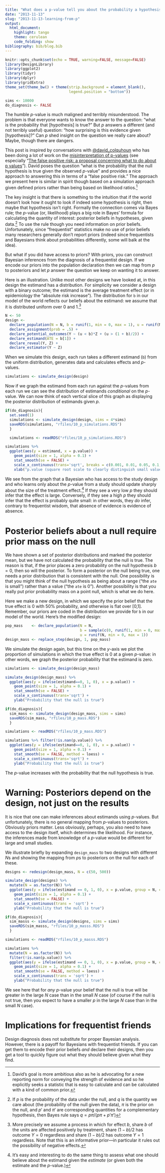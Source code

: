```yaml
---
title: "What does a p-value tell you about the probability a hypothesis is true?"
date: "2013-11-13"
slug: "2013-11-13-learning-from-p"
output:
  html_document:
    highlight: tango
    theme: cerulean
    code_folding: show
bibliography: bib/blog.bib
---
```



```r
knitr::opts_chunk$set(echo = TRUE, warning=FALSE, message=FALSE)
library(DesignLibrary)
library(ggplot2)
library(tidyr)
library(dplyr)
library(gridExtra)
theme_set(theme_bw() + theme(strip.background = element_blank(),
                             legend.position = "bottom"))

sims <- 10000
do_diagnosis <- FALSE
```


The humble $p$-value is much maligned and terribly misunderstood. The problem is that everyone wants to know the answer to the question: "what is the probability that [hypothesis] is true?"   But $p$ answers a different (and not terribly useful) question:  "how surprising is this evidence given [hypothesis]?" Can $p$ shed insight on the question we really care about? Maybe, though there are dangers.  

This post is inspired by conversations with [\@david_colquhoun](https://en.wikipedia.org/wiki/David_Colquhoun) who has been doing a lot of work on the [misinterpretation of p-values](http://rsos.royalsocietypublishing.org/content/4/12/171085) (see especially "[The false positive risk: a proposal concerning what to do about p values](https://arxiv.org/abs/1802.04888)"). David poses the question "what is the probability that the null hypothesis is true given the observed $p$-value" and provides a nice approach to answering this in terms of a "false positive risk." The approach we present here is similar in spirit though based on a simulation approach given defined priors rather than being based on likelihood ratios.^[David's goal is more ambitious also as he is advocating for a new reporting norm for conveying the strength of evidence and so he explicitly seeks a statistic that is easy to calculate and can be calculated with a kind of common prior.] 

The key insight  is that there is something to the intuition that if the world doesn't look how it ought to look if indeed some hypothesis is right, then maybe that hypothesis isn't right. Formally the connection comes via Bayes rule; the $p$-value (or, likelihood) plays a big role in Bayes' formula for calculating the quantity of interest: posterior beliefs in hypotheses, given data.^[If $p$ is the probability of the data under the null, and $q$ is the quantity we care about (the probability of the null given the data), $\pi$ is the prior on the null, and $p'$ and $\pi'$ are corresponding quantities for a complementary hypothesis, then Bayes rule says $q = p \pi /(p \pi + p' \pi')$]  To use the rule though you need information on prior beliefs. Unfortunately, since "frequentist" statistics make no use of prior beliefs many researchers generally don't report priors (indeed since frequentists and Bayesians think about probabilities differently, some will balk at the idea). 

But what if you did have access to priors? With priors, you can construct Bayesian inferences from the diagnosis of a frequentist design. If we encode our priors into the population declaration then we can map from $p$ to posteriors and let $p$ answer the question we keep on wanting it to answer.

Here is an illustration. Unlike most other designs we have looked at, in this design the estimand has a distribution. For simplicity we consider a design with a binary outcome; the estimand is the average treatment effect (or in epidemiology the "absolute risk increase"). The distribution for `b` in our model of the world reflects our beliefs about the estimand: we assume that it is distributed uniform over 0 and 1.^[More precisely we assume a process in which for effect $b$, share $b$ of the units are affected positively by treatment, share $(1-b)/2$ has outcome $Y=0$ regardless and share $(1-b)/2$ has outcome $Y=1$ regardless. Note that this is an informative prior---in particular it rules out the possibility of negative effects.]

```r
N <- 50
design <- 
  declare_population(N = N, b = runif(1, min = 0, max = 1), u = runif(N, min = 0, max = 1)) +
  declare_assignment(prob = .5) +
  declare_potential_outcomes(Y ~ (u < b)*Z + (u > (1 + b)/2)) + 
  declare_estimand(ATE = b[1]) +
  declare_reveal(Y, Z) +
  declare_estimator(Y ~ Z)
```

When we simulate this design, each run takes a different estimand (`b`) from the uniform distribution, generates data and calculates effects and $p$-values.

```r
simulations <- simulate_design(design) 
```

Now if we graph the estimand from each run against the $p$-values from each run we can see the distribution of estimands *conditional* on the $p$-value. We can now think of each vertical slice of this graph as displaying the posterior distribution of estimands given $p$.

```r
if(do_diagnosis){
  set.seed(1)
  simulations <- simulate_design(design, sims = 4*sims) 
  saveRDS(simulations, "rfiles/10_p_simulations.RDS")
  }

  simulations <- readRDS("rfiles/10_p_simulations.RDS")

```

```r
simulations %>%
  ggplot(aes(y = estimand, x = p.value)) +
    geom_point(size = 1, alpha = 0.1) +
    stat_smooth(se = FALSE) +
    scale_x_continuous(trans='sqrt', breaks = c(0.001, 0.01, 0.05, 0.1, 0.25, 0.5, 1)) +
    xlab("p.value (square root scale to clearly distinguish small values)")
```

We see from the graph that a Bayesian who has access to the study design and who learns only about the $p$-value from a study should update sharply about the size of the treatment effect.^[It's easy and interesting to do the same thing to assess what one should believe about the estimand given the *estimate* (or given both the estimate and the $p$-value.)] If they see a very low $p$ they should infer that the effect is large. Conversely, if they see a high $p$ they should infer that the effect is probably quite small: in other words, they *do* infer, contrary to frequentist wisdom, that absence of evidence is evidence of absence.

# Posterior beliefs about a null require prior mass on the null 

We have shown a set of posterior distributions and marked the posterior mean, but we have not calculated the probability that the null is true. The reason is that, if the prior places a zero probability on the null hypothesis $b=0$, then so will the posterior. To form a posterior on the null being true, one needs a prior distribution that is consistent with the null. One possibility is that you might think of the null hypothesis as being about a range ("the `ate` is small") rather than a value ("the `ate` is 0"). Another possibility is that you really put prior probability mass on a point null, which is what we do here.

Here we make a new design, in which we specify the prior belief that the true effect is 0 with 50% probability, and otherwise is flat over [0,1]. Remember, our priors are coded in the distribution we provide for `b` in our model of the world. Here's the modified design:

```r
pop_mass    <- declare_population(N = N, 
                                  b = sample(c(0, runif(1, min = 0, max = 1)), prob = c(.5, .5), size = 1), 
                                  u = runif(N, min = 0, max = 1))
design_mass <- replace_step(design, 1, pop_mass)
```

We simulate the design again, but this time on the $y$-axis we plot the proportion of simulations in which the true effect is 0 at a given $p$-value: in other words, we graph the posterior probability that the estimand is zero.

```r
simulations <- simulate_design(design_mass)
```

```r
simulate_design(design_mass) %>%
  ggplot(aes(y = ifelse(estimand==0, 1, 0), x = p.value)) +
    geom_point(size = 1, alpha = 0.1) +
    stat_smooth(se = FALSE) +
    scale_x_continuous(trans='sqrt') +
    ylab("Probability that the null is true") 
```

```r
if(do_diagnosis){ 
  sim_mass <- simulate_design(design_mass, sims = sims)
  saveRDS(sim_mass, "rfiles/10_p_mass.RDS")
  }

simulations <- readRDS("rfiles/10_p_mass.RDS")

simulations %>% filter(!is.nan(p.value)) %>%
  ggplot(aes(y = ifelse(estimand==0, 1, 0), x = p.value)) +
    geom_point(size = 1, alpha = 0.1) +
    stat_smooth(se = FALSE, method = loess) +
    scale_x_continuous(trans='sqrt') +
    ylab("Probability that the null is true") 

```

The $p$-value increases with the probability that the null hypothesis is true.

# Warning: Posteriors depend on the design, not just on the results

It is nice that one can make inferences about estimands using $p$-values. But unfortunately, there is no general mapping from $p$-values to posteriors. Obviously priors matter. Less obviously, perhaps, you also need to have access to the design itself, which determines the likelihood. For instance, the inferences made from knowledge of a $p$-value would be different for large and small studies. 

We illustrate briefly by expanding `design_mass` to two designs with different $N$s and showing the mapping from $p$s to posteriors on the null for each of these. 

```r
designs <- redesign(design_mass, N = c(50, 500))
```


```r
simulate_design(designs) %>% 
  mutate(N = as.factor(N)) %>%
  ggplot(aes(y = ifelse(estimand == 0, 1, 0), x = p.value, group = N, color = N)) +
    geom_point(size = 1, alpha = 0.1) +
    stat_smooth(se = FALSE) +
    scale_x_continuous(trans = 'sqrt') +
    ylab("Probability that the null is true") 
```

```r
if(do_diagnosis){ 
  sim_masss <- simulate_design(designs, sims = sims)
  saveRDS(sim_masss, "rfiles/10_p_masss.RDS")
  }

simulations <- readRDS("rfiles/10_p_masss.RDS")

simulations %>% 
  mutate(N = as.factor(N)) %>% 
  filter(!is.nan(p.value)) %>%
  ggplot(aes(y = ifelse(estimand == 0, 1, 0), x = p.value, group = N, color = N)) +
    geom_point(size = 1, alpha = 0.1) +
    stat_smooth(se = FALSE, method = loess) +
    scale_x_continuous(trans = 'sqrt') +
    ylab("Probability that the null is true") 
```

We see here that for *any* $p$-value your belief that the null is true will be greater in the large $N$ case than in the small $N$ case (of course if the null is not true, then you expect to have a smaller $p$ in the large $N$ case than in the small $N$ case). 

# Implications for frequentist friends

Design diagnosis does not substitute for proper Bayesian analysis. However, there is a payoff for Bayesians with frequentist friends. If you can get them to encode their prior beliefs *and* declare their designs, then you get a tool to quickly figure out what they should believe given what they find. 
